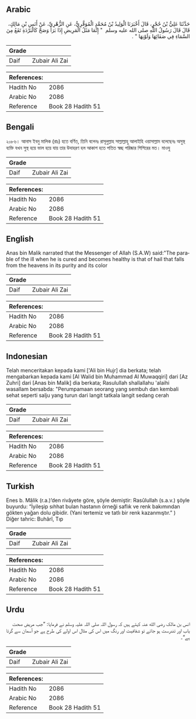 ## Arabic


<div dir="rtl" lang="ar" style={{fontSize:'larger',backgroundColor:'#f8f9fa',padding:20}}>
حَدَّثَنَا عَلِيُّ بْنُ حُجْرٍ، قَالَ أَخْبَرَنَا الْوَلِيدُ بْنُ مُحَمَّدٍ الْمُوَقَّرِيُّ، عَنِ الزُّهْرِيِّ، عَنْ أَنَسِ بْنِ مَالِكٍ، قَالَ قَالَ رَسُولُ اللَّهِ صلى الله عليه وسلم ‏ "‏ إِنَّمَا مَثَلُ الْمَرِيضِ إِذَا بَرَأَ وَصَحَّ كَالْبَرْدَةِ تَقَعُ مِنَ السَّمَاءِ فِي صَفَائِهَا وَلَوْنِهَا ‏"‏ ‏.‏
</div>
<div style={{backgroundColor:'#f8f9fa',padding:20, marginBottom: 10}}><table> <thead> <tr> <th>Grade</th> <th></th> </tr> </thead> <tbody> <tr><td>Daif</td><td>Zubair Ali Zai</td></tr></tbody></table><table> <thead> <tr> <th>References:</th> <th></th> </tr> </thead> <tbody><tr><td>Hadith No</td><td>2086</td></tr><tr><td>Arabic No</td><td>2086</td></tr><tr><td>Reference</td><td>Book 28 Hadith 51</td></tr></tbody></table></div>

## Bengali


<div dir="ltr" lang="bn" style={{fontSize:'larger',backgroundColor:'#f8f9fa',padding:20}}>
২০৮৬। আনাস ইবনু মালিক (রাঃ) হতে বর্ণিত, তিনি বলেনঃ রাসূলুল্লাহ সাল্লাল্লাহু আলাইহি ওয়াসাল্লাম বলেছেনঃ অসুস্থ ব্যক্তি যখন সুস্থ হয়ে ভাল হয়ে যায় তার উদাহরণ হল আকাশ হতে পতিত স্বচ্ছ পরিষ্কার শিশিরের মত। মাওযু
</div>
<div style={{backgroundColor:'#f8f9fa',padding:20, marginBottom: 10}}><table> <thead> <tr> <th>Grade</th> <th></th> </tr> </thead> <tbody> <tr><td>Daif</td><td>Zubair Ali Zai</td></tr></tbody></table><table> <thead> <tr> <th>References:</th> <th></th> </tr> </thead> <tbody><tr><td>Hadith No</td><td>2086</td></tr><tr><td>Arabic No</td><td>2086</td></tr><tr><td>Reference</td><td>Book 28 Hadith 51</td></tr></tbody></table></div>

## English


<div dir="ltr" lang="en" style={{fontSize:'larger',backgroundColor:'#f8f9fa',padding:20}}>
Anas bin Malik narrated that the Messenger of Allah (S.A.W) said:"The parable of the ill when he is cured and becomes healthy is that of hail that falls from the heavens in its purity and its color
</div>
<div style={{backgroundColor:'#f8f9fa',padding:20, marginBottom: 10}}><table> <thead> <tr> <th>Grade</th> <th></th> </tr> </thead> <tbody> <tr><td>Daif</td><td>Zubair Ali Zai</td></tr></tbody></table><table> <thead> <tr> <th>References:</th> <th></th> </tr> </thead> <tbody><tr><td>Hadith No</td><td>2086</td></tr><tr><td>Arabic No</td><td>2086</td></tr><tr><td>Reference</td><td>Book 28 Hadith 51</td></tr></tbody></table></div>

## Indonesian


<div dir="ltr" lang="id" style={{fontSize:'larger',backgroundColor:'#f8f9fa',padding:20}}>
Telah menceritakan kepada kami ['Ali bin Hujr] dia berkata; telah mengabarkan kepada kami [Al Walid bin Muhammad Al Muwaqqiri] dari [Az Zuhri] dari [Anas bin Malik] dia berkata; Rasulullah shallallahu 'alaihi wasallam bersabda: "Perumpamaan seorang yang sembuh dan kembali sehat seperti salju yang turun dari langit tatkala langit sedang cerah
</div>
<div style={{backgroundColor:'#f8f9fa',padding:20, marginBottom: 10}}><table> <thead> <tr> <th>Grade</th> <th></th> </tr> </thead> <tbody> <tr><td>Daif</td><td>Zubair Ali Zai</td></tr></tbody></table><table> <thead> <tr> <th>References:</th> <th></th> </tr> </thead> <tbody><tr><td>Hadith No</td><td>2086</td></tr><tr><td>Arabic No</td><td>2086</td></tr><tr><td>Reference</td><td>Book 28 Hadith 51</td></tr></tbody></table></div>

## Turkish


<div dir="ltr" lang="tr" style={{fontSize:'larger',backgroundColor:'#f8f9fa',padding:20}}>
Enes b. Mâlik (r.a.)’den rivâyete göre, şöyle demiştir: Rasûlullah (s.a.v.) şöyle buyurdu: “İyileşip sıhhat bulan hastanın örneği saflık ve renk bakımından gökten yağan dolu gibidir. (Yani tertemiz ve tatlı bir renk kazanmıştır.” ) Diğer tahric: Buhârî, Tıp
</div>
<div style={{backgroundColor:'#f8f9fa',padding:20, marginBottom: 10}}><table> <thead> <tr> <th>Grade</th> <th></th> </tr> </thead> <tbody> <tr><td>Daif</td><td>Zubair Ali Zai</td></tr></tbody></table><table> <thead> <tr> <th>References:</th> <th></th> </tr> </thead> <tbody><tr><td>Hadith No</td><td>2086</td></tr><tr><td>Arabic No</td><td>2086</td></tr><tr><td>Reference</td><td>Book 28 Hadith 51</td></tr></tbody></table></div>

## Urdu


<div dir="rtl" lang="ur" style={{fontSize:'larger',backgroundColor:'#f8f9fa',padding:20}}>
انس بن مالک رضی الله عنہ کہتے ہیں کہ رسول اللہ صلی اللہ علیہ وسلم نے فرمایا: ”جب مریض صحت یاب اور تندرست ہو جائے تو شفافیت اور رنگ میں اس کی مثال اس اولے کی طرح ہے جو آسمان سے گرتا ہے“۔
</div>
<div style={{backgroundColor:'#f8f9fa',padding:20, marginBottom: 10}}><table> <thead> <tr> <th>Grade</th> <th></th> </tr> </thead> <tbody> <tr><td>Daif</td><td>Zubair Ali Zai</td></tr></tbody></table><table> <thead> <tr> <th>References:</th> <th></th> </tr> </thead> <tbody><tr><td>Hadith No</td><td>2086</td></tr><tr><td>Arabic No</td><td>2086</td></tr><tr><td>Reference</td><td>Book 28 Hadith 51</td></tr></tbody></table></div>